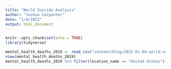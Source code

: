 ```yaml
---
title: "World Suicide Analysis"
author: "Joshua Carpenter"
date: "1/4/2022"
output: html_document
---
```


```r
knitr::opts_chunk$set(echo = TRUE)
library(tidyverse)
```

```r
mental_health_deaths_2019 <- read_csv("content/blog/2022-01-04-world-suicide/IHME-GBD_2019_DATA-0ac35aa0-1.csv")
view(mental_health_deaths_2019)
mental_health_deaths_2019 %>% filter(location_name == "United States")
```

